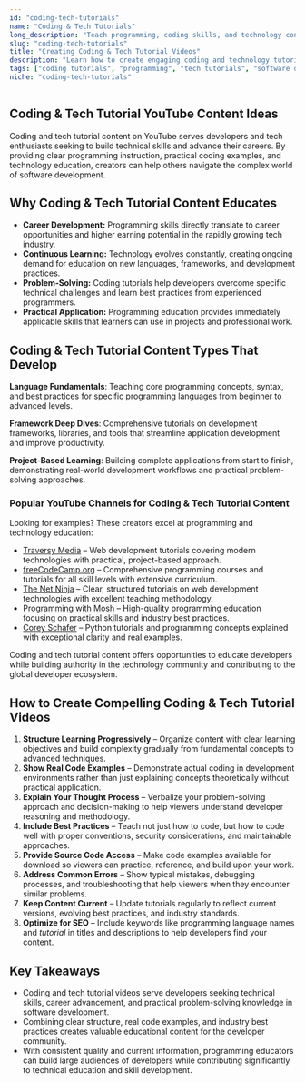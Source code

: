 ```yaml
---
id: "coding-tech-tutorials"
name: "Coding & Tech Tutorials"
long_description: "Teach programming, coding skills, and technology concepts that help developers build technical expertise and advance their careers in software development."
slug: "coding-tech-tutorials"
title: "Creating Coding & Tech Tutorial Videos"
description: "Learn how to create engaging coding and technology tutorial content for YouTube—covering programming education, development techniques, and technical skills."
tags: ["coding tutorials", "programming", "tech tutorials", "software development", "coding education", "programming languages", "developer tutorials"]
niche: "coding-tech-tutorials"
---
```


## Coding & Tech Tutorial YouTube Content Ideas

Coding and tech tutorial content on YouTube serves developers and tech enthusiasts seeking to build technical skills and advance their careers. By providing clear programming instruction, practical coding examples, and technology education, creators can help others navigate the complex world of software development.

## Why Coding & Tech Tutorial Content Educates

- **Career Development:** Programming skills directly translate to career opportunities and higher earning potential in the rapidly growing tech industry.
- **Continuous Learning:** Technology evolves constantly, creating ongoing demand for education on new languages, frameworks, and development practices.
- **Problem-Solving:** Coding tutorials help developers overcome specific technical challenges and learn best practices from experienced programmers.
- **Practical Application:** Programming education provides immediately applicable skills that learners can use in projects and professional work.

## Coding & Tech Tutorial Content Types That Develop

**Language Fundamentals**: Teaching core programming concepts, syntax, and best practices for specific programming languages from beginner to advanced levels.

**Framework Deep Dives**: Comprehensive tutorials on development frameworks, libraries, and tools that streamline application development and improve productivity.

**Project-Based Learning**: Building complete applications from start to finish, demonstrating real-world development workflows and practical problem-solving approaches.

### Popular YouTube Channels for Coding & Tech Tutorial Content

Looking for examples? These creators excel at programming and technology education:
- [Traversy Media](https://www.youtube.com/@TraversyMedia) – Web development tutorials covering modern technologies with practical, project-based approach.
- [freeCodeCamp.org](https://www.youtube.com/@freecodecamp) – Comprehensive programming courses and tutorials for all skill levels with extensive curriculum.
- [The Net Ninja](https://www.youtube.com/@NetNinja) – Clear, structured tutorials on web development technologies with excellent teaching methodology.
- [Programming with Mosh](https://www.youtube.com/@programmingwithmosh) – High-quality programming education focusing on practical skills and industry best practices.
- [Corey Schafer](https://www.youtube.com/@coreyms) – Python tutorials and programming concepts explained with exceptional clarity and real examples.

Coding and tech tutorial content offers opportunities to educate developers while building authority in the technology community and contributing to the global developer ecosystem.

## How to Create Compelling Coding & Tech Tutorial Videos

1. **Structure Learning Progressively** – Organize content with clear learning objectives and build complexity gradually from fundamental concepts to advanced techniques.
2. **Show Real Code Examples** – Demonstrate actual coding in development environments rather than just explaining concepts theoretically without practical application.
3. **Explain Your Thought Process** – Verbalize your problem-solving approach and decision-making to help viewers understand developer reasoning and methodology.
4. **Include Best Practices** – Teach not just how to code, but how to code well with proper conventions, security considerations, and maintainable approaches.
5. **Provide Source Code Access** – Make code examples available for download so viewers can practice, reference, and build upon your work.
6. **Address Common Errors** – Show typical mistakes, debugging processes, and troubleshooting that help viewers when they encounter similar problems.
7. **Keep Content Current** – Update tutorials regularly to reflect current versions, evolving best practices, and industry standards.
8. **Optimize for SEO** – Include keywords like programming language names and *tutorial* in titles and descriptions to help developers find your content.

## Key Takeaways

- Coding and tech tutorial videos serve developers seeking technical skills, career advancement, and practical problem-solving knowledge in software development.
- Combining clear structure, real code examples, and industry best practices creates valuable educational content for the developer community.
- With consistent quality and current information, programming educators can build large audiences of developers while contributing significantly to technical education and skill development.
